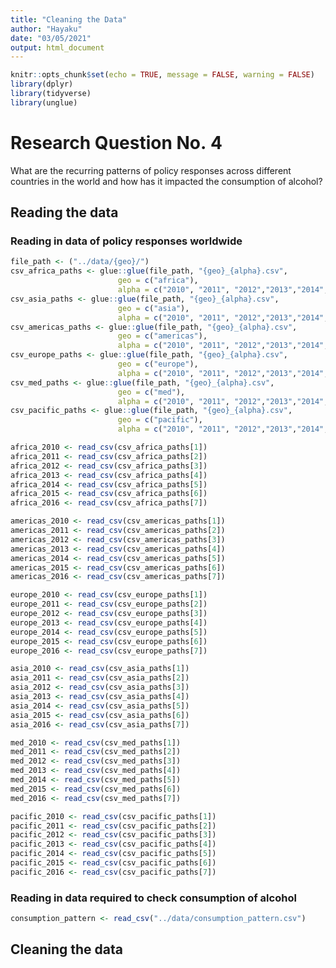 ```yaml
---
title: "Cleaning the Data"
author: "Hayaku"
date: "03/05/2021"
output: html_document
---
```


```r
knitr::opts_chunk$set(echo = TRUE, message = FALSE, warning = FALSE)
library(dplyr)
library(tidyverse)
library(unglue)
```

# Research Question No. 4

What are the recurring patterns of policy responses across different countries in the world and how has it impacted the consumption of alcohol?

## Reading the data

### Reading in data of policy responses worldwide

```r
file_path <- ("../data/{geo}/")
csv_africa_paths <- glue::glue(file_path, "{geo}_{alpha}.csv", 
                        geo = c("africa"), 
                        alpha = c("2010", "2011", "2012","2013","2014","2015","2016"))
csv_asia_paths <- glue::glue(file_path, "{geo}_{alpha}.csv", 
                        geo = c("asia"), 
                        alpha = c("2010", "2011", "2012","2013","2014","2015","2016"))
csv_americas_paths <- glue::glue(file_path, "{geo}_{alpha}.csv", 
                        geo = c("americas"), 
                        alpha = c("2010", "2011", "2012","2013","2014","2015","2016"))
csv_europe_paths <- glue::glue(file_path, "{geo}_{alpha}.csv", 
                        geo = c("europe"), 
                        alpha = c("2010", "2011", "2012","2013","2014","2015","2016"))
csv_med_paths <- glue::glue(file_path, "{geo}_{alpha}.csv", 
                        geo = c("med"), 
                        alpha = c("2010", "2011", "2012","2013","2014","2015","2016"))
csv_pacific_paths <- glue::glue(file_path, "{geo}_{alpha}.csv", 
                        geo = c("pacific"), 
                        alpha = c("2010", "2011", "2012","2013","2014","2015","2016"))

africa_2010 <- read_csv(csv_africa_paths[1])
africa_2011 <- read_csv(csv_africa_paths[2])
africa_2012 <- read_csv(csv_africa_paths[3])
africa_2013 <- read_csv(csv_africa_paths[4])
africa_2014 <- read_csv(csv_africa_paths[5])
africa_2015 <- read_csv(csv_africa_paths[6])
africa_2016 <- read_csv(csv_africa_paths[7])

americas_2010 <- read_csv(csv_americas_paths[1])
americas_2011 <- read_csv(csv_americas_paths[2])
americas_2012 <- read_csv(csv_americas_paths[3])
americas_2013 <- read_csv(csv_americas_paths[4])
americas_2014 <- read_csv(csv_americas_paths[5])
americas_2015 <- read_csv(csv_americas_paths[6])
americas_2016 <- read_csv(csv_americas_paths[7])

europe_2010 <- read_csv(csv_europe_paths[1])
europe_2011 <- read_csv(csv_europe_paths[2])
europe_2012 <- read_csv(csv_europe_paths[3])
europe_2013 <- read_csv(csv_europe_paths[4])
europe_2014 <- read_csv(csv_europe_paths[5])
europe_2015 <- read_csv(csv_europe_paths[6])
europe_2016 <- read_csv(csv_europe_paths[7])

asia_2010 <- read_csv(csv_asia_paths[1])
asia_2011 <- read_csv(csv_asia_paths[2])
asia_2012 <- read_csv(csv_asia_paths[3])
asia_2013 <- read_csv(csv_asia_paths[4])
asia_2014 <- read_csv(csv_asia_paths[5])
asia_2015 <- read_csv(csv_asia_paths[6])
asia_2016 <- read_csv(csv_asia_paths[7])

med_2010 <- read_csv(csv_med_paths[1])
med_2011 <- read_csv(csv_med_paths[2])
med_2012 <- read_csv(csv_med_paths[3])
med_2013 <- read_csv(csv_med_paths[4])
med_2014 <- read_csv(csv_med_paths[5])
med_2015 <- read_csv(csv_med_paths[6])
med_2016 <- read_csv(csv_med_paths[7])

pacific_2010 <- read_csv(csv_pacific_paths[1])
pacific_2011 <- read_csv(csv_pacific_paths[2])
pacific_2012 <- read_csv(csv_pacific_paths[3])
pacific_2013 <- read_csv(csv_pacific_paths[4])
pacific_2014 <- read_csv(csv_pacific_paths[5])
pacific_2015 <- read_csv(csv_pacific_paths[6])
pacific_2016 <- read_csv(csv_pacific_paths[7])
```

### Reading in data required to check consumption of alcohol

```r
consumption_pattern <- read_csv("../data/consumption_pattern.csv")
```

## Cleaning the data


